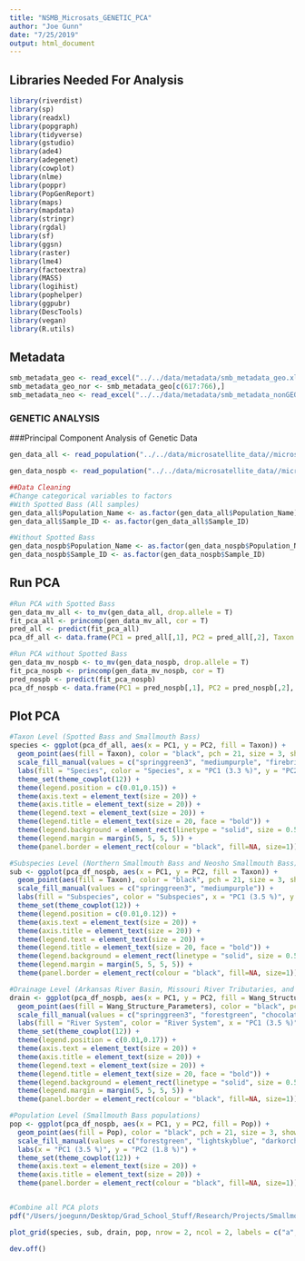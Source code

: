 ```yaml
---
title: "NSMB_Microsats_GENETIC_PCA"
author: "Joe Gunn"
date: "7/25/2019"
output: html_document
---
```


## Libraries Needed For Analysis
```r

library(riverdist)
library(sp)
library(readxl)
library(popgraph)
library(tidyverse)
library(gstudio)
library(ade4)
library(adegenet)
library(cowplot)
library(nlme)
library(poppr)
library(PopGenReport)
library(maps)
library(mapdata)
library(stringr)
library(rgdal)
library(sf)
library(ggsn)
library(raster)
library(lme4)
library(factoextra)
library(MASS)
library(logihist)
library(pophelper)
library(ggpubr)
library(DescTools)
library(vegan)
library(R.utils)

```

## Metadata
```r
smb_metadata_geo <- read_excel("../../data/metadata/smb_metadata_geo.xlsx")
smb_metadata_geo_nor <- smb_metadata_geo[c(617:766),]
smb_metadata_neo <- read_excel("../../data/metadata/smb_metadata_nonGEO.xlsx")
```


###  GENETIC ANALYSIS  #################################################################################################################

###Principal Component Analysis of Genetic Data
```r

gen_data_all <- read_population("../../data/microsatellite_data//micros_blank.csv", type = "column", locus.columns = 6:33) # read-in microsatellite genotypes formatted for gstudio. This data set contains all Black Bass samples, including Smallmouth and Spotted Bass

gen_data_nospb <- read_population("../../data/microsatellite_data//micros_blank_nospb.csv", type = "column", locus.columns = 8:35) #this data set is identical to the data above, but it excludes Spotted Bass in order to test for clustering at the subspecies level

##Data Cleaning
#Change categorical variables to factors
#With Spotted Bass (All samples)
gen_data_all$Population_Name <- as.factor(gen_data_all$Population_Name)
gen_data_all$Sample_ID <- as.factor(gen_data_all$Sample_ID)

#Without Spotted Bass
gen_data_nospb$Population_Name <- as.factor(gen_data_nospb$Population_Name)
gen_data_nospb$Sample_ID <- as.factor(gen_data_nospb$Sample_ID)
```

## Run PCA
```r
#Run PCA with Spotted Bass
gen_data_mv_all <- to_mv(gen_data_all, drop.allele = T)
fit_pca_all <- princomp(gen_data_mv_all, cor = T)
pred_all <- predict(fit_pca_all)
pca_df_all <- data.frame(PC1 = pred_all[,1], PC2 = pred_all[,2], Taxon = gen_data_all$Range, Pop = gen_data_all$Population_Name) 

#Run PCA without Spotted Bass
gen_data_mv_nospb <- to_mv(gen_data_nospb, drop.allele = T)
fit_pca_nospb <- princomp(gen_data_mv_nospb, cor = T)
pred_nospb <- predict(fit_pca_nospb)
pca_df_nospb <- data.frame(PC1 = pred_nospb[,1], PC2 = pred_nospb[,2], Taxon = gen_data_nospb$Range, Wang_Structure_Parameters = gen_data_nospb$Wang, Pop = gen_data_nospb$Population_Name, Drainage = gen_data_nospb$Drainage) 
```

## Plot PCA
```r
#Taxon Level (Spotted Bass and Smallmouth Bass)
species <- ggplot(pca_df_all, aes(x = PC1, y = PC2, fill = Taxon)) + 
  geom_point(aes(fill = Taxon), color = "black", pch = 21, size = 3, show.legend = T, alpha = 0.9) + 
  scale_fill_manual(values = c("springgreen3", "mediumpurple", "firebrick3")) + 
  labs(fill = "Species", color = "Species", x = "PC1 (3.3 %)", y = "PC2 (2.8 %)") + 
  theme_set(theme_cowplot(12)) + 
  theme(legend.position = c(0.01,0.15)) + 
  theme(axis.text = element_text(size = 20)) + 
  theme(axis.title = element_text(size = 20)) + 
  theme(legend.text = element_text(size = 20)) + 
  theme(legend.title = element_text(size = 20, face = "bold")) + 
  theme(legend.background = element_rect(linetype = "solid", size = 0.5, color = "black")) + 
  theme(legend.margin = margin(5, 5, 5, 5)) +
  theme(panel.border = element_rect(colour = "black", fill=NA, size=1))

#Subspecies Level (Northern Smallmouth Bass and Neosho Smallmouth Bass)
sub <- ggplot(pca_df_nospb, aes(x = PC1, y = PC2, fill = Taxon)) + 
  geom_point(aes(fill = Taxon), color = "black", pch = 21, size = 3, show.legend = T, alpha = 0.9) + 
  scale_fill_manual(values = c("springgreen3", "mediumpurple")) + 
  labs(fill = "Subspecies", color = "Subspecies", x = "PC1 (3.5 %)", y = "PC2 (1.8 %)") + 
  theme_set(theme_cowplot(12)) + 
  theme(legend.position = c(0.01,0.12)) + 
  theme(axis.text = element_text(size = 20)) + 
  theme(axis.title = element_text(size = 20)) + 
  theme(legend.text = element_text(size = 20)) + 
  theme(legend.title = element_text(size = 20, face = "bold")) + 
  theme(legend.background = element_rect(linetype = "solid", size = 0.5, color = "black")) + 
  theme(legend.margin = margin(5, 5, 5, 5)) +
  theme(panel.border = element_rect(colour = "black", fill=NA, size=1))

#Drainage Level (Arkansas River Basin, Missouri River Tributaries, and White River Tributaries)
drain <- ggplot(pca_df_nospb, aes(x = PC1, y = PC2, fill = Wang_Structure_Parameters)) + 
  geom_point(aes(fill = Wang_Structure_Parameters), color = "black", pch = 21, size = 3, show.legend = T, alpha = 0.9) + 
  scale_fill_manual(values = c("springgreen3", "forestgreen", "chocolate1","mediumblue")) + 
  labs(fill = "River System", color = "River System", x = "PC1 (3.5 %)", y = "PC2 (1.8 %)") + 
  theme_set(theme_cowplot(12)) + 
  theme(legend.position = c(0.01,0.17)) + 
  theme(axis.text = element_text(size = 20)) + 
  theme(axis.title = element_text(size = 20)) + 
  theme(legend.text = element_text(size = 20)) + 
  theme(legend.title = element_text(size = 20, face = "bold")) + 
  theme(legend.background = element_rect(linetype = "solid", size = 0.5, color = "black")) + 
  theme(legend.margin = margin(5, 5, 5, 5)) +
  theme(panel.border = element_rect(colour = "black", fill=NA, size=1))

#Population Level (Smallmouth Bass populations)
pop <- ggplot(pca_df_nospb, aes(x = PC1, y = PC2, fill = Pop)) + 
  geom_point(aes(fill = Pop), color = "black", pch = 21, size = 3, show.legend = F, alpha = 0.9) + 
  scale_fill_manual(values = c("forestgreen", "lightskyblue", "darkorchid1", "blue", "chocolate1", "gold1", "maroon1", "lightpink1")) +
  labs(x = "PC1 (3.5 %)", y = "PC2 (1.8 %)") + 
  theme_set(theme_cowplot(12)) + 
  theme(axis.text = element_text(size = 20)) + 
  theme(axis.title = element_text(size = 20)) +
  theme(panel.border = element_rect(colour = "black", fill=NA, size=1))


#Combine all PCA plots
pdf("/Users/joegunn/Desktop/Grad_School_Stuff/Research/Projects/Smallmouth_Bass_Microsatellites/visualization/genetics_pca_figures/genpcas_manuscript.pdf", width=15, height=12)

plot_grid(species, sub, drain, pop, nrow = 2, ncol = 2, labels = c("a", "b", "c", "d"), label_size = 35)

dev.off()
```
